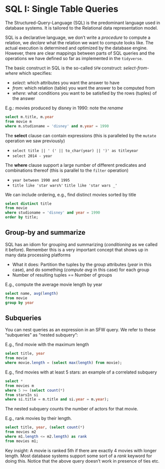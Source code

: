 # SQL I: Single Table Queries


The Structured-Query-Language (SQL) is the predominant language used in database systems. It is tailored to the Relational data representation model. 

SQL is a declarative language, we don't write a _procedure_ to compute a relation, we _declare_ what the relation we want to compute looks like.
The actual execution is determined and optimized by the database engine. However, there are clear mappings between 
parts of SQL queries and the operations we have defined so far as implemented in the `tidyverse`. 

The basic construct in SQL is the so-called `SFW` construct: _select-from-where_ which specifies:

- _select_: which attributes you want the answer to have
- _from_: which relation (table) you want the answer to be computed from
- _where_: what conditions you want to be satisfied by the rows (tuples) of the answer 

E.g.: movies produced by disney in 1990: note the *rename*

```sql        
select m.title, m.year
from movie m
where m.studioname = 'disney' and m.year = 1990
```

The **select** clause can contain expressions (this is paralleled by the `mutate` operation we saw previously)

- `select title || ' (' || to_char(year) || ')' as titleyear`
- `select 2014 - year`


The **where** clause support a large number of different predicates and combinations thereof (this is parallel to the `filter` operation)

- `year between 1990 and 1995`
- `title like 'star wars%'`
` title like 'star wars _'`


We can include ordering, e.g., find distinct movies sorted by title

```sql
select distinct title
from movie
where studioname = 'disney' and year = 1990
order by title;
```

## Group-by and summarize

SQL has an idiom for grouping and summarizing (_conditioning_ as we called it before). Remember this is a very important concept that shows up in many data processing platforms

- What it does: Partition the tuples by the group attributes (*year* in this case), and do something (*compute avg* in this case) for each group
- Number of resulting tuples == Number of groups

E.g., compute the average movie length by year

```sql
select name, avg(length) 
from movie
group by year
```


## Subqueries

You can nest queries as an expression in an SFW query. We refer to these "subqueries" as "nested subquery":

E.g., find movie with the maximum length

```sql
select title, year
from movie
where movie.length = (select max(length) from movie);
```

E.g., find movies with at least 5 stars: an example of a correlated subquery

```sql
select * 
from movies m
where 5 >= (select count(*)
from starsIn si
where si.title = m.title and si.year = m.year);
```

The nested subquery counts the number of actors for that movie.

E.g., rank movies by their length. 

```sql
select title, year, (select count(*) 
from movies m2
where m1.length <= m2.length) as rank
from movies m1;
```

Key insight: A movie is ranked 5th if there are exactly 4 movies with longer length. Most database systems support some sort of a *rank* keyword for doing this. Notice that the above query doesn't work in presence of ties etc.

